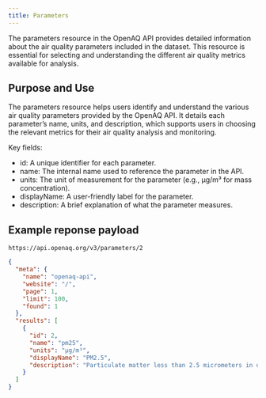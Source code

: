 ```yaml
---
title: Parameters
---
```


The parameters resource in the OpenAQ API provides detailed information about
the air quality parameters included in the dataset. This resource is essential
for selecting and understanding the different air quality metrics available for
analysis.

## Purpose and Use

The parameters resource helps users identify and understand the various air
quality parameters provided by the OpenAQ API. It details each parameter’s name,
units, and description, which supports users in choosing the relevant metrics
for their air quality analysis and monitoring.

Key fields:

- id: A unique identifier for each parameter.
- name: The internal name used to reference the parameter in the API.
- units: The unit of measurement for the parameter (e.g., µg/m³ for mass
  concentration).
- displayName: A user-friendly label for the parameter.
- description: A brief explanation of what the parameter measures.

## Example reponse payload

`https://api.openaq.org/v3/parameters/2`

```json
{
  "meta": {
    "name": "openaq-api",
    "website": "/",
    "page": 1,
    "limit": 100,
    "found": 1
  },
  "results": [
    {
      "id": 2,
      "name": "pm25",
      "units": "µg/m³",
      "displayName": "PM2.5",
      "description": "Particulate matter less than 2.5 micrometers in diameter mass concentration"
    }
  ]
}
```
